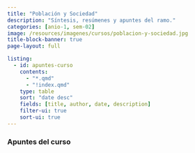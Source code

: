 ```yaml
---
title: "Población y Sociedad"
description: "Síntesis, resúmenes y apuntes del ramo."
categories: [anio-1, sem-02]
image: /resources/imagenes/cursos/poblacion-y-sociedad.jpg
title-block-banner: true
page-layout: full

listing:
  - id: apuntes-curso
    contents:
      - "*.qmd"
      - "!index.qmd"
    type: table
    sort: "date desc"
    fields: [title, author, date, description]
    filter-ui: true
    sort-ui: true
---
```


### Apuntes del curso
::: {#apuntes-curso}
:::
